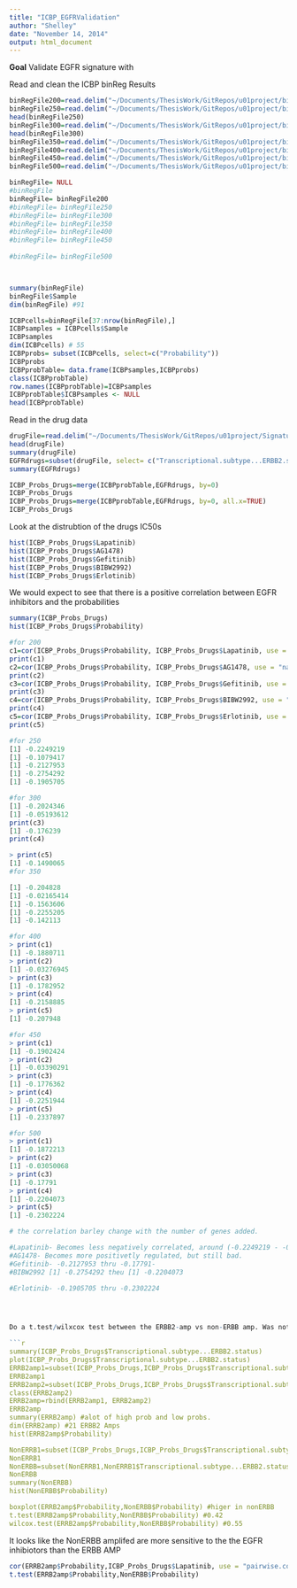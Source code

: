 ```yaml
---
title: "ICBP_EGFRValidation"
author: "Shelley"
date: "November 14, 2014"
output: html_document
---
```

**Goal**
Validate EGFR signature with 

Read and clean the ICBP binReg Results
```r

binRegFile200=read.delim("~/Documents/ThesisWork/GitRepos/u01project/binregResults/EGFR/ICBP/EGFR_ICBP_1Metagene_dwd_200/probabilities.txt")
binRegFile250=read.delim("~/Documents/ThesisWork/GitRepos/u01project/binregResults/EGFR/ICBP/EGFR_ICBP_1Metagene_dwd_250/probabilities.txt")
head(binRegFile250)
binRegFile300=read.delim("~/Documents/ThesisWork/GitRepos/u01project/binregResults/EGFR/ICBP/EGFR_ICBP_1Metagene_dwd_300/probabilities.txt")
head(binRegFile300)
binRegFile350=read.delim("~/Documents/ThesisWork/GitRepos/u01project/binregResults/EGFR/ICBP/EGFR_ICBP_1Metagene_dwd_350/probabilities.txt")
binRegFile400=read.delim("~/Documents/ThesisWork/GitRepos/u01project/binregResults/EGFR/ICBP/EGFR_ICBP_1Metagene_dwd_400/probabilities.txt")
binRegFile450=read.delim("~/Documents/ThesisWork/GitRepos/u01project/binregResults/EGFR/ICBP/EGFR_ICBP_1Metagene_dwd_450/probabilities.txt")
binRegFile500=read.delim("~/Documents/ThesisWork/GitRepos/u01project/binregResults/EGFR/ICBP/EGFR_ICBP_1Metagene_dwd_500/probabilities.txt")

binRegFile= NULL
#binRegFile
binRegFile= binRegFile200
#binRegFile= binRegFile250
#binRegFile= binRegFile300
#binRegFile= binRegFile350
#binRegFile= binRegFile400
#binRegFile= binRegFile450
 
#binRegFile= binRegFile500



summary(binRegFile)
binRegFile$Sample
dim(binRegFile) #91

ICBPcells=binRegFile[37:nrow(binRegFile),]
ICBPsamples = ICBPcells$Sample
ICBPsamples
dim(ICBPcells) # 55
ICBPprobs= subset(ICBPcells, select=c("Probability"))
ICBPprobs
ICBPprobTable= data.frame(ICBPsamples,ICBPprobs)
class(ICBPprobTable)
row.names(ICBPprobTable)=ICBPsamples
ICBPprobTable$ICBPsamples <- NULL
head(ICBPprobTable)

```


Read in the drug data
```r
drugFile=read.delim("~/Documents/ThesisWork/GitRepos/u01project/SignatureValidations/EGFR/ICBP/ICBP_drugs.txt", row.names=1)
head(drugFile)
summary(drugFile)
EGFRdrugs=subset(drugFile, select= c("Transcriptional.subtype...ERBB2.status", "Lapatinib", "AG1478", "Gefitinib", "BIBW2992", "Erlotinib")) 
summary(EGFRdrugs)
```

```r
ICBP_Probs_Drugs=merge(ICBPprobTable,EGFRdrugs, by=0)
ICBP_Probs_Drugs
ICBP_Probs_Drugs=merge(ICBPprobTable,EGFRdrugs, by=0, all.x=TRUE)
ICBP_Probs_Drugs
```

Look at the distrubtion of the drugs IC50s
```r
hist(ICBP_Probs_Drugs$Lapatinib)
hist(ICBP_Probs_Drugs$AG1478)
hist(ICBP_Probs_Drugs$Gefitinib)
hist(ICBP_Probs_Drugs$BIBW2992)
hist(ICBP_Probs_Drugs$Erlotinib)
```

We would expect to see that there is a positive correlation between EGFR inhibitors and the probabilities
```r
summary(ICBP_Probs_Drugs)
hist(ICBP_Probs_Drugs$Probability)

#for 200
c1=cor(ICBP_Probs_Drugs$Probability, ICBP_Probs_Drugs$Lapatinib, use = "na.or.complete") #-0.2658951
print(c1)
c2=cor(ICBP_Probs_Drugs$Probability, ICBP_Probs_Drugs$AG1478, use = "na.or.complete") #-0.04543915
print(c2)
c3=cor(ICBP_Probs_Drugs$Probability, ICBP_Probs_Drugs$Gefitinib, use = "na.or.complete") #-0.1673386
print(c3)
c4=cor(ICBP_Probs_Drugs$Probability, ICBP_Probs_Drugs$BIBW2992, use = "na.or.complete") #-0.2893571
print(c4)
c5=cor(ICBP_Probs_Drugs$Probability, ICBP_Probs_Drugs$Erlotinib, use = "na.or.complete")#-0.1118872
print(c5)

#for 250
[1] -0.2249219  
[1] -0.1079417
[1] -0.2127953
[1] -0.2754292
[1] -0.1905705

#for 300
[1] -0.2024346
[1] -0.05193612
print(c3)
[1] -0.176239
print(c4)

> print(c5)
[1] -0.1490065
#for 350

[1] -0.204828
[1] -0.02165414
[1] -0.1563606
[1] -0.2255205
[1] -0.142113

#for 400
> print(c1)
[1] -0.1880711
> print(c2)
[1] -0.03276945
> print(c3)
[1] -0.1782952
> print(c4)
[1] -0.2158885
> print(c5)
[1] -0.207948

#for 450
> print(c1)
[1] -0.1902424
> print(c2)
[1] -0.03390291
> print(c3)
[1] -0.1776362
> print(c4)
[1] -0.2251944
> print(c5)
[1] -0.2337897

#for 500
> print(c1)
[1] -0.1872213
> print(c2)
[1] -0.03050068
> print(c3)
[1] -0.17791
> print(c4)
[1] -0.2204073
> print(c5)
[1] -0.2302224

# the correlation barley change with the number of genes added. 

#Lapatinib- Becomes less negatively correlated, around (-0.2249219 - -0.1872213)
#AG1478- Becomes more positivetly regulated, but still bad. 
#Gefitinib- -0.2127953 thru -0.17791- 
#BIBW2992 [1] -0.2754292 theu [1] -0.2204073

#Erlotinib- -0.1905705 thru -0.2302224




Do a t.test/wilxcox test between the ERBB2-amp vs non-ERBB amp. Was not significant. But the Mean on the non-amplifed ERBB2 is higher than amp ERBB2. I would expect the ERBB2 amplified samples to have high prob. than non-ERBB2 because they usually have high EGFR.

```r
summary(ICBP_Probs_Drugs$Transcriptional.subtype...ERBB2.status)
plot(ICBP_Probs_Drugs$Transcriptional.subtype...ERBB2.status)
ERRB2amp1=subset(ICBP_Probs_Drugs,ICBP_Probs_Drugs$Transcriptional.subtype...ERBB2.status=="ERBB2-amp")
ERRB2amp1
ERRB2amp2=subset(ICBP_Probs_Drugs,ICBP_Probs_Drugs$Transcriptional.subtype...ERBB2.status=="ERBB2Amp")
class(ERRB2amp2)
ERRB2amp=rbind(ERRB2amp1, ERRB2amp2)
ERRB2amp
summary(ERRB2amp) #alot of high prob and low probs.
dim(ERRB2amp) #21 ERBB2 Amps
hist(ERRB2amp$Probability)

NonERRB1=subset(ICBP_Probs_Drugs,ICBP_Probs_Drugs$Transcriptional.subtype...ERBB2.status!="ERBB2-amp" )
NonERRB1
NonERBB=subset(NonERRB1,NonERRB1$Transcriptional.subtype...ERBB2.status!="ERBB2Amp")
NonERBB
summary(NonERBB)
hist(NonERBB$Probability)

boxplot(ERRB2amp$Probability,NonERBB$Probability) #higer in nonERBB
t.test(ERRB2amp$Probability,NonERBB$Probability) #0.42
wilcox.test(ERRB2amp$Probability,NonERBB$Probability) #0.55
```


It looks like the NonERBB amplifed are more sensitive to the the EGFR inhibiotors than the ERBB AMP
```r
cor(ERRB2amp$Probability,ICBP_Probs_Drugs$Lapatinib, use = "pairwise.complete.ob" ) #not working
t.test(ERRB2amp$Probability,NonERBB$Probability)
```

